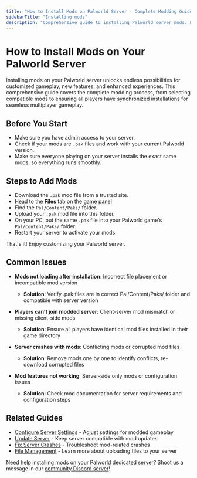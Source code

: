 ```yaml
---
title: "How to Install Mods on Palworld Server - Complete Modding Guide"
sidebarTitle: "Installing mods"
description: "Comprehensive guide to installing Palworld server mods. Learn how to add .pak mod files, ensure client-server compatibility, and troubleshoot common modding issues for enhanced gameplay experiences."
---
```


# How to Install Mods on Your Palworld Server

Installing mods on your Palworld server unlocks endless possibilities for customized gameplay, new features, and enhanced experiences. This comprehensive guide covers the complete modding process, from selecting compatible mods to ensuring all players have synchronized installations for seamless multiplayer gameplay.

## Before You Start

- Make sure you have admin access to your server.
- Check if your mods are `.pak` files and work with your current Palworld version.
- Make sure everyone playing on your server installs the exact same mods, so everything runs smoothly.


## Steps to Add Mods

- Download the `.pak` mod file from a trusted site.
- Head to the **Files** tab on the [game panel](https://game.berrybyte.net)
- Find the `Pal/Content/Paks/` folder.
- Upload your `.pak` mod file into this folder.
- On your PC, put the same `.pak` file into your Palworld game's `Pal/Content/Paks/` folder.
- Restart your server to activate your mods.

That's it! Enjoy customizing your Palworld server.

## Common Issues

- **Mods not loading after installation**: Incorrect file placement or incompatible mod version
  - **Solution**: Verify .pak files are in correct Pal/Content/Paks/ folder and compatible with server version

- **Players can't join modded server**: Client-server mod mismatch or missing client-side mods
  - **Solution**: Ensure all players have identical mod files installed in their game directory

- **Server crashes with mods**: Conflicting mods or corrupted mod files
  - **Solution**: Remove mods one by one to identify conflicts, re-download corrupted files

- **Mod features not working**: Server-side only mods or configuration issues
  - **Solution**: Check mod documentation for server requirements and configuration steps

## Related Guides

- [Configure Server Settings](/games/palworld/configure-server-settings) - Adjust settings for modded gameplay
- [Update Server](/games/palworld/update-server) - Keep server compatible with mod updates
- [Fix Server Crashes](/games/palworld/fix-server-crashes) - Troubleshoot mod-related crashes
- [File Management](/panel/importing-files) - Learn more about uploading files to your server

Need help installing mods on your [Palworld dedicated server](https://berrybyte.net/palworld-server-hosting)? Shoot us a message in our [community Discord server](https://berrybyte.net/discord)!